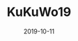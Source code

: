 ---
title: KuKuWo19
path: /gilching/
date: 2019-10-11
image: "/images/igotshot/liftime/gilching/Kulturwoche2019.jpg"
link: ""
categories: ["Igotshot Lifetime"]
category: ["Kultur" , "Lightpainting"]
tags: ["Starnberg"]
section: kultur

---